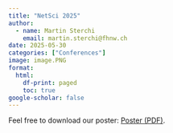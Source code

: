 ---
title: "NetSci 2025"
author:
  - name: Martin Sterchi
    email: martin.sterchi@fhnw.ch
date: 2025-05-30
categories: ["Conferences"]
image: image.PNG
format:
  html:
    df-print: paged
    toc: true
google-scholar: false
---

Feel free to download our poster: <a href="Poster_NetSci25.pdf" download>Poster (PDF)</a>.
